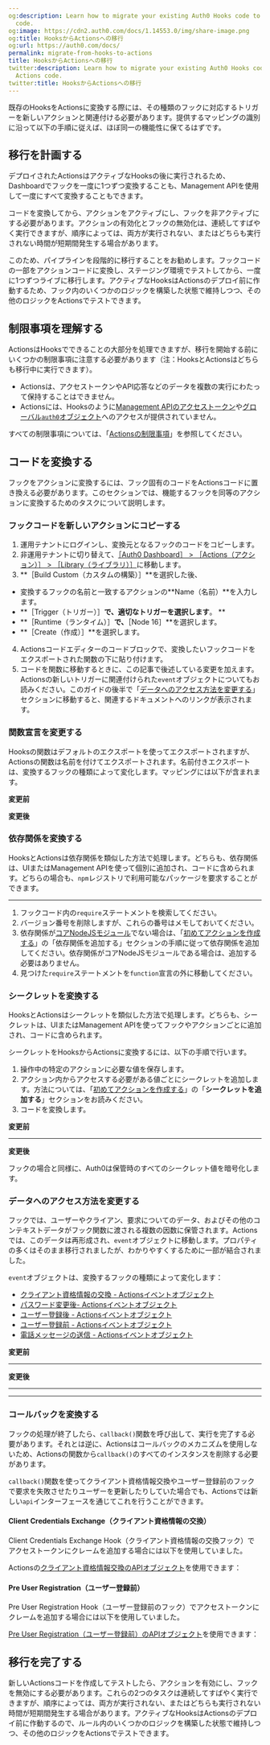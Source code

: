 ```yaml
---
og:description: Learn how to migrate your existing Auth0 Hooks code to Auth0 Actions
  code.
og:image: https://cdn2.auth0.com/docs/1.14553.0/img/share-image.png
og:title: HooksからActionsへの移行
og:url: https://auth0.com/docs/
permalink: migrate-from-hooks-to-actions
title: HooksからActionsへの移行
twitter:description: Learn how to migrate your existing Auth0 Hooks code to Auth0
  Actions code.
twitter:title: HooksからActionsへの移行
---
```


既存のHooksをActionsに変換する際には、その種類のフックに対応するトリガーを新しいアクションと関連付ける必要があります。提供するマッピングの識別に沿って以下の手順に従えば、ほぼ同一の機能性に保てるはずです。

## 移行を計画する

デプロイされたActionsはアクティブなHooksの後に実行されるため、Dashboardでフックを一度に1つずつ変換することも、Management APIを使用して一度にすべて変換することもできます。

コードを変換してから、アクションをアクティブにし、フックを非アクティブにする必要があります。アクションの有効化とフックの無効化は、連続してすばやく実行できますが、順序によっては、両方が実行されない、またはどちらも実行されない時間が短期間発生する場合があります。

このため、パイプラインを段階的に移行することをお勧めします。フックコードの一部をアクションコードに変換し、ステージング環境でテストしてから、一度に1つずつライブに移行します。アクティブなHooksはActionsのデプロイ前に作動するため、フック内のいくつかのロジックを構築した状態で維持しつつ、その他のロジックをActionsでテストできます。



## 制限事項を理解する

ActionsはHooksでできることの大部分を処理できますが、移行を開始する前にいくつかの制限事項に注意する必要があります（注：HooksとActionsはどちらも移行中に実行できます）。

* Actionsは、アクセストークンやAPI応答などのデータを複数の実行にわたって保持することはできません。
* Actionsには、Hooksのように[Management APIのアクセストークン](https://auth0.com/docs/customize/rules/use-management-api)や[グローバル`auth0`オブジェクト](https://auth0.com/docs/best-practices/rules-best-practices/rules-environment-best-practices#global-object)へのアクセスが提供されていません。

すべての制限事項については、「[Actionsの制限事項](/actions/limitations)」を参照してください。

## コードを変換する

フックをアクションに変換するには、フック固有のコードをActionsコードに置き換える必要があります。このセクションでは、機能するフックを同等のアクションに変換するためのタスクについて説明します。



### フックコードを新しいアクションにコピーする



1. 運用テナントにログインし、変換元となるフックのコードをコピーします。
2. 非運用テナントに切り替えて、[［Auth0 Dashboard］ > ［Actions（アクション）］ > ［Library（ライブラリ）］](%24%7Bmanage_url%7D/select-tenant?path=/actions/library)に移動します。
3. **［Build Custom（カスタムの構築）］**を選択した後、

* 変換するフックの名前と一致するアクションの**Name（名前）**を入力します。
* **［Trigger（トリガー）］**で、適切なトリガーを選択します**。
**
* **［Runtime（ランタイム）］**で、**［Node 16］**を選択します。
* **［Create（作成）］**を選択します。
4. Actionsコードエディターのコードブロックで、変換したいフックコードをエクスポートされた関数の下に貼り付けます。
5. コードを関数に移動するときに、この記事で後述している変更を加えます。Actionsの新しいトリガーに関連付けられた`event`オブジェクトについてもお読みください。このガイドの後半で「[データへのアクセス方法を変更する](#change-how-data-is-accessed)」セクションに移動すると、関連するドキュメントへのリンクが表示されます。

### 関数宣言を変更する

Hooksの関数はデフォルトのエクスポートを使ってエクスポートされますが、Actionsの関数は名前を付けてエクスポートされます。名前付きエクスポートは、変換するフックの種類によって変化します。マッピングには以下が含まれます。



**変更前**



**変更後**



### 依存関係を変換する

HooksとActionsは依存関係を類似した方法で処理します。どちらも、依存関係は、UIまたはManagement APIを使って個別に追加され、コードに含められます。どちらの場合も、`npm`レジストリで利用可能なパッケージを要求することができます。

****

1. フックコード内の`require`ステートメントを検索してください。
2. バージョン番号を削除しますが、これらの番号はメモしておいてください。
3. 依存関係が[コアNodeJSモジュール](https://github.com/nodejs/node/tree/master/lib)でない場合は、「[初めてアクションを作成する](/actions/write-your-first-action)」の「依存関係を追加する」セクションの手順に従って依存関係を追加してください。依存関係がコアNodeJSモジュールである場合は、追加する必要はありません。
4. 見つけた`require`ステートメントを`function`宣言の外に移動してください。

### シークレットを変換する

HooksとActionsはシークレットを類似した方法で処理します。どちらも、シークレットは、UIまたはManagement APIを使ってフックやアクションごとに追加され、コードに含められます。

シークレットをHooksからActionsに変換するには、以下の手順で行います。

1. 操作中の特定のアクションに必要な値を保存します。
2. アクション内からアクセスする必要がある値ごとにシークレットを追加します。方法については、「[初めてアクションを作成する](/actions/write-your-first-action)」の「**シークレットを追加する**」セクションをお読みください。
3. コードを変換します。

**変更前**

****

**変更後**



フックの場合と同様に、Auth0は保管時のすべてのシークレット値を暗号化します。

### データへのアクセス方法を変更する

フックでは、ユーザーやクライアン、要求についてのデータ、およびその他のコンテキストデータがフック関数に渡される複数の因数に保管されます。Actionsでは、このデータは再形成され、`event`オブジェクトに移動します。プロパティの多くはそのまま移行されましたが、わかりやすくするために一部が結合されました。

`event`オブジェクトは、変換するフックの種類によって変化します：

* [クライアント資格情報の交換 - Actionsイベントオブジェクト](/actions/explore-triggers/machine-to-machine-trigger/credentials-exchange-event-object)
* [パスワード変更後- Actionsイベントオブジェクト](/actions/explore-triggers/post-change-password-trigger/post-change-password-event-object)
* [ユーザー登録後 - Actionsイベントオブジェクト](/signup-and-login-triggers/post-user-registration-trigger/post-user-registration-event-object)
* [ユーザー登録前 - Actionsイベントオブジェクト](/signup-and-login-triggers/pre-user-registration-trigger/pre-user-registration-event-object)
* [電話メッセージの送信 - Actionsイベントオブジェクト](/actions/explore-triggers/mfa-notifications-trigger/send-phone-message-event-object)

**変更前**

****

**変更後**

****

****

### コールバックを変換する

フックの処理が終了したら、`callback()`関数を呼び出して、実行を完了する必要があります。それとは逆に、Actionsはコールバックのメカニズムを使用しないため、Actionsの関数から`callback()`のすべてのインスタンスを削除する必要があります。

`callback()`関数を使ってクライアント資格情報交換やユーザー登録前のフックで要求を失敗させたりユーザーを更新したりしていた場合でも、Actionsでは新しい`api`インターフェースを通じてこれを行うことができます。

#### Client Credentials Exchange（クライアント資格情報の交換）

Client Credentials Exchange Hook（クライアント資格情報の交換フック）でアクセストークンにクレームを追加する場合には以下を使用していました。



Actionsの[クライアント資格情報交換のAPIオブジェクト](/actions/explore-triggers/machine-to-machine-trigger/credentials-exchange-api-object)を使用できます：



#### Pre User Registration（ユーザー登録前）

Pre User Registration Hook（ユーザー登録前のフック）でアクセストークンにクレームを追加する場合には以下を使用していました。



[Pre User Registration（ユーザー登録前）のAPIオブジェクト](/signup-and-login-triggers/pre-user-registration-trigger/pre-user-registration-api-object)を使用できます：



## 移行を完了する

新しいActionsコードを作成してテストしたら、アクションを有効にし、フックを無効にする必要があります。これらの2つのタスクは連続してすばやく実行できますが、順序によっては、両方が実行されない、またはどちらも実行されない時間が短期間発生する場合があります。アクティブなHooksはActionsのデプロイ前に作動するので、ルール内のいくつかのロジックを構築した状態で維持しつつ、その他のロジックをActionsでテストできます。